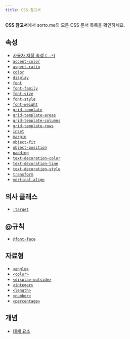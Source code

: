 ```yaml
---
title: CSS 참고서
---
```


**CSS 참고서**에서 sorto.me의 모든 CSS 문서 목록을 확인하세요.

## 속성

- [사용자 지정 속성 (`--*`)](./--*)
- [`accent-color`](./accent-color)
- [`aspect-ratio`](./aspect-ratio)
- [`color`](./color)
- [`display`](./display)
- [`font`](./font)
- [`font-family`](./font-family)
- [`font-size`](./font-size)
- [`font-style`](./font-style)
- [`font-weight`](./font-weight)
- [`grid-template`](./grid-template)
- [`grid-template-areas`](./grid-template-areas)
- [`grid-template-columns`](./grid-template-columns)
- [`grid-template-rows`](./grid-template-rows)
- [`inset`](./inset)
- [`margin`](./margin)
- [`object-fit`](./object-fit)
- [`object-position`](./object-position)
- [`padding`](./padding)
- [`text-decoration-color`](./text-decoration-color)
- [`text-decoration-line`](./text-decoration-line)
- [`text-decoration-style`](./text-decoration-style)
- [`transform`](./transform)
- [`vertical-align`](./vertical-align)

## 의사 클래스

- [`:target`](./:target)

## @규칙

- [`@font-face`](./@font-face)

## 자료형

- [`<angle>`](./angle)
- [`<color>`](./color_value)
- [`<display-outside>`](./display-outside)
- [`<integer>`](./integer)
- [`<length>`](./length)
- [`<number>`](./number)
- [`<percentage>`](./percentage)

## 개념

- [대체 요소](./Replaced_element)
